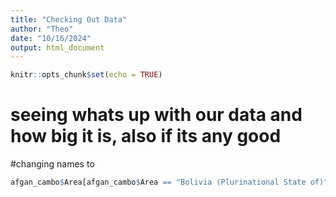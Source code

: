```yaml
---
title: "Checking Out Data"
author: "Theo"
date: "10/16/2024"
output: html_document
---
```


```r
knitr::opts_chunk$set(echo = TRUE)
```

# seeing whats up with our data and how big it is, also if its any good



#changing names to 
```r

afgan_cambo$Area[afgan_cambo$Area == "Bolivia (Plurinational State of)"] <- "Bolivia"

```


```r



```

